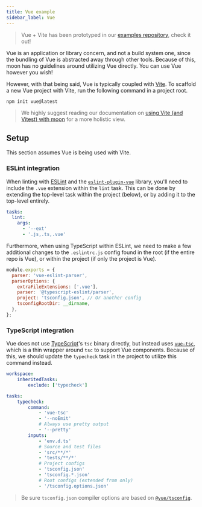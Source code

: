```yaml
---
title: Vue example
sidebar_label: Vue
---
```



> Vue + Vite has been prototyped in our
> [examples repository](https://github.com/moonrepo/examples/tree/master/apps/vue-vite-app), check
> it out!

Vue is an application or library concern, and not a build system one, since the bundling of Vue is
abstracted away through other tools. Because of this, moon has no guidelines around utilizing Vue
directly. You can use Vue however you wish!

However, with that being said, Vue is typically coupled with [Vite](https://vitejs.dev/). To
scaffold a new Vue project with Vite, run the following command in a project root.

```shell
npm init vue@latest
```

> We highly suggest reading our documentation on [using Vite (and Vitest) with moon](./vite) for a
> more holistic view.

## Setup

This section assumes Vue is being used with Vite.

### ESLint integration

When linting with [ESLint](./eslint) and the
[`eslint-plugin-vue`](https://eslint.vuejs.org/user-guide/#installation) library, you'll need to
include the `.vue` extension within the `lint` task. This can be done by extending the top-level
task within the project (below), or by adding it to the top-level entirely.

```yaml title="<project>/moon.yml"
tasks:
  lint:
    args:
      - '--ext'
      - '.js,.ts,.vue'
```

Furthermore, when using TypeScript within ESLint, we need to make a few additional changes to the
`.eslintrc.js` config found in the root (if the entire repo is Vue), or within the project (if only
the project is Vue).

```js
module.exports = {
  parser: 'vue-eslint-parser',
  parserOptions: {
    extraFileExtensions: ['.vue'],
    parser: '@typescript-eslint/parser',
    project: 'tsconfig.json', // Or another config
    tsconfigRootDir: __dirname,
  },
};
```

### TypeScript integration

Vue does not use [TypeScript](./typescript)'s `tsc` binary directly, but instead uses
[`vue-tsc`](https://vuejs.org/guide/typescript/overview.html), which is a thin wrapper around `tsc`
to support Vue components. Because of this, we should update the `typecheck` task in the project to
utilize this command instead.

```yaml title="<project>/moon.yml"
workspace:
	inheritedTasks:
		exclude: ['typecheck']

tasks:
	typecheck:
		command:
			- 'vue-tsc'
			- '--noEmit'
			# Always use pretty output
			- '--pretty'
		inputs:
			- 'env.d.ts'
			# Source and test files
			- 'src/**/*'
			- 'tests/**/*'
			# Project configs
			- 'tsconfig.json'
			- 'tsconfig.*.json'
			# Root configs (extended from only)
			- '/tsconfig.options.json'
```

> Be sure `tsconfig.json` compiler options are based on
> [`@vue/tsconfig`](https://vuejs.org/guide/typescript/overview.html#configuring-tsconfig-json).
